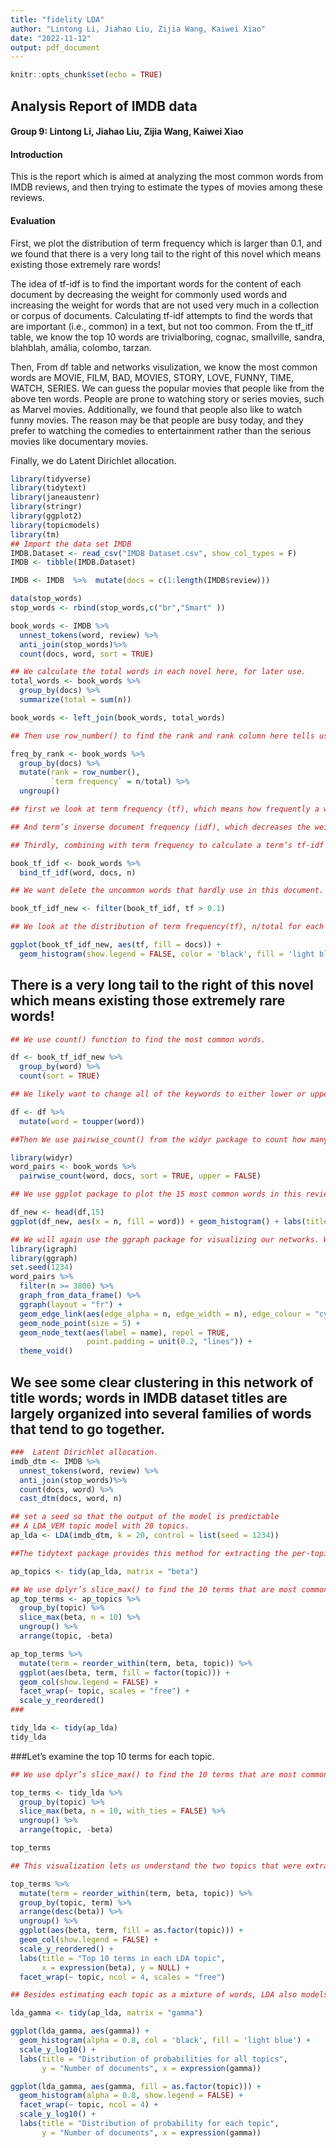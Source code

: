 ```yaml
---
title: "fidelity LDA"
author: "Lintong Li, Jiahao Liu, Zijia Wang, Kaiwei Xiao"
date: "2022-11-12"
output: pdf_document
---
```


```r
knitr::opts_chunk$set(echo = TRUE)
```
## Analysis Report of IMDB data

#### Group 9: Lintong Li, Jiahao Liu, Zijia Wang, Kaiwei Xiao

#### **Introduction**

This is the report which is aimed at analyzing the most common words from IMDB reviews, and then trying to estimate the types of movies among these reviews.

#### Evaluation

First, we plot the distribution of term frequency which is larger than 0.1, and we found that there is a very long tail to the right of this novel which means existing those extremely rare words!

The idea of tf-idf is to find the important words for the content of each document by decreasing the weight for commonly used words and increasing the weight for words that are not used very much in a collection or corpus of documents. Calculating tf-idf attempts to find the words that are important (i.e., common) in a text, but not too common. From the tf_itf table, we know the top 10 words are trivialboring, cognac, smallville, sandra, blahblah, amália, colombo, tarzan.

Then, From df table and networks visulization, we know the most common words are MOVIE, FILM, BAD, MOVIES, STORY, LOVE, FUNNY, TIME, WATCH, SERIES. We can guess the popular movies that people like from the above ten words. People are prone to watching story or series movies, such as Marvel movies. Additionally, we found that people also like to watch funny movies. The reason may be that people are busy today, and they prefer to watching the comedies to entertainment rather than the serious movies like documentary movies.

Finally, we do Latent Dirichlet allocation.


```r
library(tidyverse)
library(tidytext)
library(janeaustenr)
library(stringr)
library(ggplot2)
library(topicmodels)
library(tm)
## Import the data set IMDB
IMDB.Dataset <- read_csv("IMDB Dataset.csv", show_col_types = F)
IMDB <- tibble(IMDB.Dataset)

IMDB <- IMDB  %>%  mutate(docs = c(1:length(IMDB$review)))

data(stop_words)
stop_words <- rbind(stop_words,c("br","Smart" ))
```

```r
book_words <- IMDB %>%
  unnest_tokens(word, review) %>%
  anti_join(stop_words)%>%
  count(docs, word, sort = TRUE)

## We calculate the total words in each novel here, for later use.
total_words <- book_words %>% 
  group_by(docs) %>% 
  summarize(total = sum(n))

book_words <- left_join(book_words, total_words)

## Then use row_number() to find the rank and rank column here tells us the rank of each word within the frequency table.

freq_by_rank <- book_words %>% 
  group_by(docs) %>% 
  mutate(rank = row_number(), 
         `term frequency` = n/total) %>%
  ungroup()

## first we look at term frequency (tf), which means how frequently a word occurs in a document.

## And term’s inverse document frequency (idf), which decreases the weight for commonly used words and increases the weight for words that are not used very much in a collection of documents. 

## Thirdly, combining with term frequency to calculate a term’s tf-idf (the two quantities multiplied together), the frequency of a term adjusted for how rarely it is used.

book_tf_idf <- book_words %>%
  bind_tf_idf(word, docs, n)

## We want delete the uncommon words that hardly use in this document. So, select the words only with the term frequency is larger than 0.1.

book_tf_idf_new <- filter(book_tf_idf, tf > 0.1)

## We look at the distribution of term frequency(tf), n/total for each novel, the number of times a word appears in a novel divided by the total number of terms (words) in that novel.

ggplot(book_tf_idf_new, aes(tf, fill = docs)) +
  geom_histogram(show.legend = FALSE, color = 'black', fill = 'light blue') + geom_density(alpha=.2, fill="#FF6666") + labs(title = 'Density of word tf bigger than 0.1')
```
## There is a very long tail to the right of this novel which means existing those extremely rare words!

```r
## We use count() function to find the most common words.

df <- book_tf_idf_new %>% 
  group_by(word) %>% 
  count(sort = TRUE)

## We likely want to change all of the keywords to either lower or upper case to get rid of duplicates like “MOVIE” and “Movie”. 

df <- df %>% 
  mutate(word = toupper(word))

##Then We use pairwise_count() from the widyr package to count how many times each pair of words occurs together in a title or description field.

library(widyr)
word_pairs <- book_words %>% 
  pairwise_count(word, docs, sort = TRUE, upper = FALSE)
```

```r
## We use ggplot package to plot the 15 most common words in this review documents.

df_new <- head(df,15)
ggplot(df_new, aes(x = n, fill = word)) + geom_histogram() + labs(title = 'Top 15 most frequent word in reviews')
```


```r
## We will again use the ggraph package for visualizing our networks. We plot networks of these co-occurring words so we can see these relationships better
library(igraph)
library(ggraph)
set.seed(1234)
word_pairs %>%
  filter(n >= 3800) %>%
  graph_from_data_frame() %>%
  ggraph(layout = "fr") +
  geom_edge_link(aes(edge_alpha = n, edge_width = n), edge_colour = "cyan4") +
  geom_node_point(size = 5) +
  geom_node_text(aes(label = name), repel = TRUE, 
                 point.padding = unit(0.2, "lines")) +
  theme_void()
```
## We see some clear clustering in this network of title words; words in IMDB dataset titles are largely organized into several families of words that tend to go together.


```r
###  Latent Dirichlet allocation.
imdb_dtm <- IMDB %>%
  unnest_tokens(word, review) %>%
  anti_join(stop_words)%>%
  count(docs, word) %>%
  cast_dtm(docs, word, n)

## set a seed so that the output of the model is predictable
## A LDA_VEM topic model with 20 topics.
ap_lda <- LDA(imdb_dtm, k = 20, control = list(seed = 1234))

##The tidytext package provides this method for extracting the per-topic-per-word probabilities, called (“beta”), from the model.

ap_topics <- tidy(ap_lda, matrix = "beta")

## We use dplyr’s slice_max() to find the 10 terms that are most common within each topic. As a tidy data frame, this lends itself well to a ggplot2 visualization
ap_top_terms <- ap_topics %>%
  group_by(topic) %>%
  slice_max(beta, n = 10) %>% 
  ungroup() %>%
  arrange(topic, -beta)

ap_top_terms %>%
  mutate(term = reorder_within(term, beta, topic)) %>%
  ggplot(aes(beta, term, fill = factor(topic))) +
  geom_col(show.legend = FALSE) +
  facet_wrap(~ topic, scales = "free") +
  scale_y_reordered()
###
```

```r
tidy_lda <- tidy(ap_lda)
tidy_lda
```
###Let’s examine the top 10 terms for each topic.
```r
## We use dplyr’s slice_max() to find the 10 terms that are most common within each topic. 

top_terms <- tidy_lda %>%
  group_by(topic) %>%
  slice_max(beta, n = 10, with_ties = FALSE) %>%
  ungroup() %>%
  arrange(topic, -beta)

top_terms
```
```r

## This visualization lets us understand the two topics that were extracted from the articles.

top_terms %>%
  mutate(term = reorder_within(term, beta, topic)) %>%
  group_by(topic, term) %>%    
  arrange(desc(beta)) %>%  
  ungroup() %>%
  ggplot(aes(beta, term, fill = as.factor(topic))) +
  geom_col(show.legend = FALSE) +
  scale_y_reordered() +
  labs(title = "Top 10 terms in each LDA topic",
       x = expression(beta), y = NULL) +
  facet_wrap(~ topic, ncol = 4, scales = "free")
```
```r

## Besides estimating each topic as a mixture of words, LDA also models each document as a mixture of topics. We can examine the per-document-per-topic probabilities, called (“gamma”), with the matrix = "gamma" argument to tidy().

lda_gamma <- tidy(ap_lda, matrix = "gamma")

ggplot(lda_gamma, aes(gamma)) +
  geom_histogram(alpha = 0.8, col = 'black', fill = 'light blue') + 
  scale_y_log10() +
  labs(title = "Distribution of probabilities for all topics",
       y = "Number of documents", x = expression(gamma))

```
```r
ggplot(lda_gamma, aes(gamma, fill = as.factor(topic))) +
  geom_histogram(alpha = 0.8, show.legend = FALSE) +
  facet_wrap(~ topic, ncol = 4) +
  scale_y_log10() +
  labs(title = "Distribution of probability for each topic",
       y = "Number of documents", x = expression(gamma))
```
